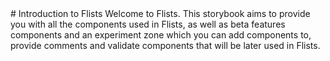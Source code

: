 <Meta title="Docs/Introduction" />
# Introduction to Flists
Welcome to Flists. This storybook aims to provide you with all the components used in Flists, as well as beta features components and an experiment zone which you can add components to, provide comments and validate components that will be later used in Flists.